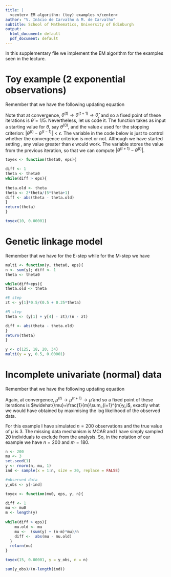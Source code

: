 ```yaml
---
title: |
  <center> EM algorithm: (toy) examples </center>
author: "V. Inácio de Carvalho & M. de Carvalho"
subtitle: School of Mathematics, University of Edinburgh
output:
  html_document: default
  pdf_document: default
---
```


In this supplementary file we implement the EM algorithm for the examples seen in the lecture. 

# Toy example (2 exponential observations)

Remember that we have the following updating equation
\begin{equation*}
\theta^{(t+1)}=\frac{2\theta^{(t)}}{5\theta^{(t)}+1}.
\end{equation*}

Note that at convergence, $\theta^{(t)}\rightarrow \theta^{(t+1)}\rightarrow \widehat{\theta}$, and so a fixed point of these iterations is $\widehat{\theta}=1/5$. Nevertheless, let us code it. The function takes as input a starting value for $\theta$, say $\theta^{(0)}$, and the value $\epsilon$ used for the stopping criterion: $|\theta^{(t)}-\theta^{(t-1)}|<\epsilon$. The variable \texttt{diff} in the code below is just to control whether the convergence criterion is met or not. Although we have started setting \texttt{diff=1}, any value greater than $\epsilon$ would work. The variable \texttt{theta.old} stores the value from the previous iteration, so that we can compute $|\theta^{(t+1)}-\theta^{(t)}|$.

```r
toyex <- function(theta0, eps){

diff <- 1
theta <- theta0
while(diff > eps){
  
theta.old <- theta  
theta <- 2*theta/(5*theta+1)
diff <- abs(theta - theta.old)
}
return(theta)
}

toyex(10, 0.00001)
```

# Genetic linkage model
Remember that we have for the E-step
\begin{align*}
Q(\theta\mid\theta^{(t)})&=(y_1-z^{(t)}+y_4)\log \theta+(y_2+y_3)\log(1-\theta),\\
z^{(t)}&=y_1\times\frac{1/2}{1/2+\theta^{(t)}/4},
\end{align*}
while for the M-step we have
\begin{equation*}
\theta^{(t+1)}=\frac{y_1-z^{(t)}+y_4}{n-z^{(t)}}, \quad n=y_1+y_2+y_3+y_4.
\end{equation*}

```r
multi <- function(y, theta0, eps){
n <- sum(y); diff <- 1
theta <- theta0

while(diff>eps){
theta.old <- theta

#E step
zt <- y[1]*0.5/(0.5 + 0.25*theta)

#M step
theta <- (y[1] + y[4] - zt)/(n - zt)

diff <- abs(theta - theta.old)
}
return(theta)
}

y <- c(125, 18, 20, 34)
multi(y = y, 0.5, 0.00001)
```

# Incomplete univariate (normal) data

Remember that we have the following updating equation
\begin{equation*}
\mu^{(t+1)}=\frac{\sum_{i=1}^{m}y_i+(n-m)\mu^{(t)}}{n}.
\end{equation*}

Again, at convergence, $\mu^{(t)}\rightarrow\mu^{(t+1)}\rightarrow \widehat{\mu}$ and so a fixed point of these iterations is $\widehat{\mu}=\frac{1}{m}\sum_{i=1}^{m}y_i$, exactly what we would have obtained by maximising the log likelihood of the observed data.

For this example I have simulated $n=200$ observations and the true value of $\mu$ is $3$. The missing data mechanism is MCAR and I have simply sampled 20 individuals to exclude from the analysis. So, in the notation of our example we have $n=200$ and $m=180$.

```r
n <- 200
mu <- 3
set.seed(1)
y <- rnorm(n, mu, 1)
ind <- sample(x = 1:n, size = 20, replace = FALSE)

#observed data
y_obs <- y[-ind]

toyex <- function(mu0, eps, y, n){

diff <- 1
mu <- mu0
m <- length(y)
  
while(diff > eps){
    mu.old <- mu 
    mu <-  (sum(y) + (n-m)*mu)/n
    diff <-  abs(mu - mu.old)
  }
  return(mu)
}

toyex(15, 0.00001, y = y_obs, n = n)

sum(y_obs)/(n-length(ind))
```
